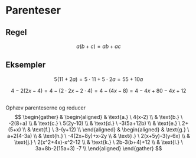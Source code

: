 # Parenteser

::: {.callout-note}
## Regel
$$
a(b+c) = ab + ac
$$
:::

::: {.callout-tip}
## Eksempler
$$
5(11+2a)=5 \cdot 11 + 5 \cdot 2a = 55 + 10a
$$

$$
4-2(2x-4) = 4-(2 \cdot 2x - 2 \cdot 4) = 4-(4x-8) = 4-4x+80-4x+12
$$
:::


## 
Ophæv parenteserne og reducer
$$
\begin{gather}
&
\begin{aligned}
& \text{a.} \ 4(x-2) \\
& \text{b.} \ -2(8+a) \\
& \text{c.} \ 5(2y-10) \\
& \text{d.} \ -3(5a+12b) \\
& \text{e.} \ 2+(5+x) \\
& \text{f.} \ 3-(y+12) \\
\end{aligned}
&
\begin{aligned}
& \text{g.} \ a+2(4-3a) \\
& \text{h.} \ -4(2x+8y)+x-2y \\
& \text{i.} \ 2(x+5y)-3(y-6x) \\
& \text{j.} \ 2(x^2+4x)-x^2-12 \\
& \text{k.} \ 2b-3(b+4)+12 \\
& \text{l.} \ 3a+8b-2(15a+3) -7 \\
\end{aligned}
\end{gather}
$$
